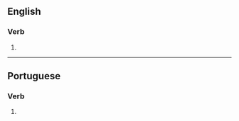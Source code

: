 ==English==

===Verb===
{{head|en|verb form}}

# {{en-third-person singular of|botanize}}

----

==Portuguese==

===Verb===
{{head|pt|verb form}}

# {{pt-verb-form-of|botanizar}}